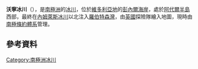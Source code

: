{{coord|71|32|S|170|21|E|display=title}}

'''沃寧冰川'''（{{lang-en|Warning Glacier}}），是[[南極洲|南極洲]]的[[冰川|冰川]]，位於[[維多利亞地|維多利亞地]]的[[彭內爾海岸|彭內爾海岸]]，處於[[阿代爾半島|阿代爾半島]]西部，最終在[[內姆萊斯冰川|內姆萊斯冰川]]以北注入[[羅伯特森灣|羅伯特森灣]]，由[[英國|英國]]探險隊繪入地圖，現時由[[南極條約體系|南極條約體系]]管理。

==參考資料==
{{usgs-gazetteer}}

{{Antarctica-geo-stub}}
[[Category:南極洲冰川|Category:南極洲冰川]]